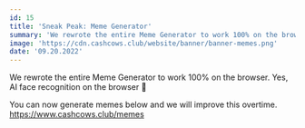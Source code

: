 ```yaml
---
id: 15
title: 'Sneak Peak: Meme Generator'
summary: 'We rewrote the entire Meme Generator to work 100% on the browser. Yes, AI face recognition on the browser'
image: 'https://cdn.cashcows.club/website/banner/banner-memes.png'
date: '09.20.2022'
---
```


We rewrote the entire Meme Generator to work 100% on the browser. Yes, 
AI face recognition on the browser 🥳

You can now generate memes below and we will improve this overtime. 
https://www.cashcows.club/memes
